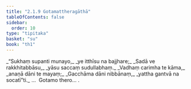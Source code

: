 ```yaml
---
title: "2.1.9 Gotamattheragāthā"
tableOfContents: false
sidebar:
  order: 10
type: "tipitaka"
basket: "su"
book: "th1"
---
```



<DynamicBreadcrumb />

<Division number="137" book="th1">

<Paragraph number="298" type="verses" book="th1">
_“Sukhaṃ supanti munayo,_  
_ye itthīsu na bajjhare;_  
_Sadā ve rakkhitabbāsu,_  
_yāsu saccaṃ sudullabhaṃ._  

</Paragraph>

</Division>
<Division number="138" book="th1">

<Paragraph number="299" type="verses" book="th1">
_Vadhaṃ carimha te kāma,_  
_anaṇā dāni te mayaṃ;_  
_Gacchāma dāni nibbānaṃ,_  
_yattha gantvā na socatī”ti._  


</Paragraph>
</Division>

<Paragraph number="300" type="center" book="th1">
…  Gotamo thero… .
</Paragraph>